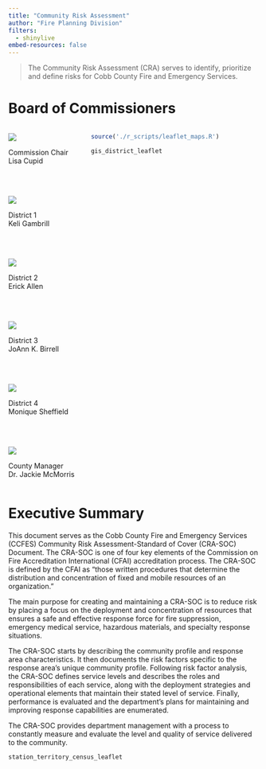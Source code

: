 ```yaml
---
title: "Community Risk Assessment"
author: "Fire Planning Division"
filters:
  - shinylive
embed-resources: false
---
```


>The Community Risk Assessment (CRA) serves to identify, prioritize and define risks for Cobb County Fire and Emergency Services.

# Board of Commissioners

::::: columns
::: {.column .center width="30%"}
![](images/clipboard-1106098833.jpeg){.responsive-img}

Commission Chair\
Lisa Cupid

<br><br>


![](images/clipboard-3533210209.jpeg){.responsive-img}

District 1\
Keli Gambrill

<br><br>

![](images/clipboard-2315715924.jpeg){.responsive-img}

District 2\
Erick Allen

<br><br>

![](images/clipboard-3423522650.jpeg){.responsive-img}

District 3\
JoAnn K. Birrell

<br><br>

![](images/clipboard-1079283011.jpeg){.responsive-img}

District 4\
Monique Sheffield

<br><br>

![](images/clipboard-2640857297.jpeg){.responsive-img}

County Manager\
Dr. Jackie McMorris
:::

::: {.column .sticky width="70%"}
```r

source('./r_scripts/leaflet_maps.R')

gis_district_leaflet

```
:::
:::::

# Executive Summary

This document serves as the Cobb County Fire and Emergency Services (CCFES) Community Risk Assessment-Standard of Cover (CRA-SOC) Document. The CRA-SOC is one of four key elements of the Commission on Fire Accreditation International (CFAI) accreditation process. The CRA-SOC is defined by the CFAI as “those written procedures that determine the distribution and concentration of fixed and mobile resources of an organization.”

The main purpose for creating and maintaining a CRA-SOC is to reduce risk by placing a focus on the deployment and concentration of resources that ensures a safe and effective response force for fire suppression, emergency medical service, hazardous materials, and specialty response situations.

The CRA-SOC starts by describing the community profile and response area characteristics. It then documents the risk factors specific to the response area’s unique community profile. Following risk factor analysis, the CRA-SOC defines service levels and describes the roles and responsibilities of each service, along with the deployment strategies and operational elements that maintain their stated level of service. Finally, performance is evaluated and the department’s plans for maintaining and improving response capabilities are enumerated.

The CRA-SOC provides department management with a process to constantly measure and evaluate the level and quality of service delivered to the community.

```r

station_territory_census_leaflet

```

